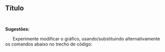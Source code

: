 <div class="quim-fundo">  <!--modifica para cada área-->

## Título

::: {.grid}

::: {.g-col-6}

```r

```
:::

::: {.g-col-6}

```r

```

:::

:::

</div>

<div class="quim-fundo2"> <!--modifica para cada área-->

**Sugestões:**

|       Experimente modificar o gráfico, usando/substituindo alternativamente os comandos abaixo no trecho de código:

```r

```

</div>

\